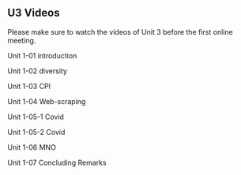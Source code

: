 ## U3 Videos {.unnumbered}

Please make sure to watch the videos of Unit 3 before the first online meeting.

Unit 1-01 introduction

Unit 1-02 diversity

Unit 1-03 CPI

Unit 1-04 Web-scraping

Unit 1-05-1 Covid

Unit 1-05-2 Covid

Unit 1-06 MNO

Unit 1-07 Concluding Remarks
